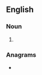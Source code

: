 ==English==

===Noun===
{{head|en|noun plural form}}

# {{plural of|radial|lang=en}}

===Anagrams===
* {{anagrams|en|a=aadilrs|Alarids|Ardilas}}